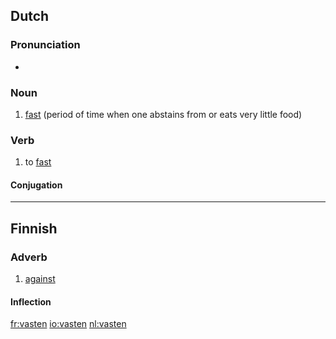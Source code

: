 ==Dutch==
{{wikipedia|lang=nl}}

===Pronunciation===
* {{audio|nl-vasten.ogg|vasten}}

===Noun===
{{infl|nl|noun|g=m}}

# [[fast]] (period of time when one abstains from or eats very little food)

===Verb===
{{infl|nl|verb|cat=weak verbs}}
# to [[fast]]

====Conjugation====
{{nl-verb|vast|vast|vastte|vastten|hebben|gevast}}

----

==Finnish==

===Adverb===
{{fi-adv}}

# [[against]]

====Inflection====
{{fi-decl-pron|1s=[[vasta-]]|5s=[[vastassa]]|7s=[[vastaan]]|13s=[[vasten]]|13p=[[vastoin]]|a11s=[[vastakkain]]|a12s=[[vastatusten]]}}

[[fr:vasten]]
[[io:vasten]]
[[nl:vasten]]